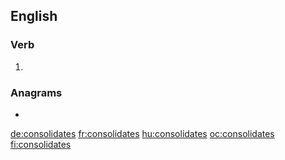 ==English==

===Verb===
{{head|en|verb form}}

# {{en-third-person singular of|consolidate}}

===Anagrams===
* {{l|en|disconsolate}}

[[de:consolidates]]
[[fr:consolidates]]
[[hu:consolidates]]
[[oc:consolidates]]
[[fi:consolidates]]